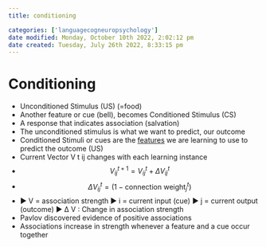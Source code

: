 ```yaml
---
title: conditioning

categories: ['languagecogneuropsychology']
date modified: Monday, October 10th 2022, 2:02:12 pm
date created: Tuesday, July 26th 2022, 8:33:15 pm
---
```


# Conditioning
- Unconditioned Stimulus (US) (=food)
- Another feature or cue (bell), becomes Conditioned Stimulus (CS)
- A response that indicates association (salvation)
- The unconditioned stimulus is what we want to predict, our outcome
- Conditioned Stimuli or cues are the [features](Features.qmd) we are learning to use to predict the outcome (US)
- Current Vector V t ij changes with each learning instance
- $$V_{ij}^{t+1}= V_{ij}^{t}+ \Delta V_{ij}^{t}$$
- $$\Delta V_{ij}^{t}=(1-\text{connection weight}_{j}^{t})$$
- ▶ V = association strength ▶ i = current input (cue) ▶ j = current output (outcome) ▶ ∆ V : Change in association strength
- Pavlov discovered evidence of positive associations
- Associations increase in strength whenever a feature and a cue occur together



